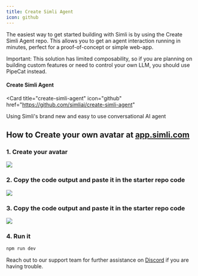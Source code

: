 ```yaml
---
title: Create Simli Agent
icon: github
---
```


The easiest way to get started building with Simli is by using the Create Simli Agent repo. This allows you to get an agent interaction running in minutes, perfect for a proof-of-concept or simple web-app.

Important: This solution has limited composability, so if you are planning on building custom features or need to control your own LLM, you should use PipeCat instead.

#### Create Simli Agent
<Card
  title="create-simli-agent"
  icon="github"
  href="https://github.com/simliai/create-simli-agent"
>
  Using Simli's brand new and easy to use conversational AI agent
</Card>

## How to Create your own avatar at [app.simli.com](https://app.simli.com)

### 1. Create your avatar 
<Frame>
  <img src="https://github.com/user-attachments/assets/bde6654f-405d-4453-af3b-beafde1e4669" />
</Frame>

### 2. Copy the code output and paste it in the starter repo code 
<Frame>
  <img src="https://github.com/user-attachments/assets/a8a4c13d-dc1b-49df-b64a-d40be0800418" />
</Frame>

### 3. Copy the code output and paste it in the starter repo code 
<Frame>
  <img src="https://github.com/user-attachments/assets/12e01b3f-8bd3-4c2f-99b6-e04ac68d5cef" />
</Frame>

### 4. Run it 
```bash
npm run dev
```
Reach out to our support team for further assistance on [Discord](https://discord.gg/yQx49zNF4d) if you are having trouble.
